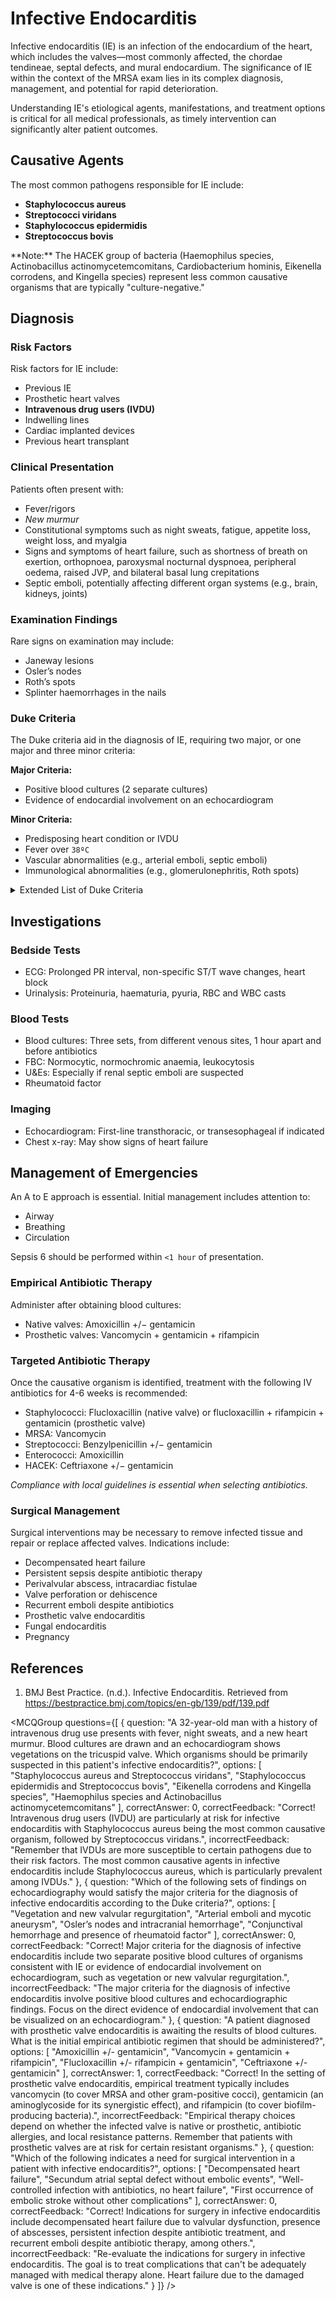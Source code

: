 
# Infective Endocarditis

Infective endocarditis (IE) is an infection of the endocardium of the heart, which includes the valves—most commonly affected, the chordae tendineae, septal defects, and mural endocardium. The significance of IE within the context of the MRSA exam lies in its complex diagnosis, management, and potential for rapid deterioration.

Understanding IE's etiological agents, manifestations, and treatment options is critical for all medical professionals, as timely intervention can significantly alter patient outcomes.

## Causative Agents

The most common pathogens responsible for IE include:

- **Staphylococcus aureus**
- **Streptococci viridans**
- **Staphylococcus epidermidis**
- **Streptococcus bovis**

<Callout emoji="🧫">
**Note:** The HACEK group of bacteria (Haemophilus species, Actinobacillus actinomycetemcomitans, Cardiobacterium hominis, Eikenella corrodens, and Kingella species) represent less common causative organisms that are typically "culture-negative."
</Callout>

## Diagnosis

### Risk Factors

Risk factors for IE include:

- Previous IE
- Prosthetic heart valves
- **Intravenous drug users (IVDU)**
- Indwelling lines
- Cardiac implanted devices
- Previous heart transplant

### Clinical Presentation

Patients often present with:

- Fever/rigors
- *New murmur*
- Constitutional symptoms such as night sweats, fatigue, appetite loss, weight loss, and myalgia
- Signs and symptoms of heart failure, such as shortness of breath on exertion, orthopnoea, paroxysmal nocturnal dyspnoea, peripheral oedema, raised JVP, and bilateral basal lung crepitations
- Septic emboli, potentially affecting different organ systems (e.g., brain, kidneys, joints)

### Examination Findings

Rare signs on examination may include:

- Janeway lesions
- Osler’s nodes
- Roth’s spots
- Splinter haemorrhages in the nails

### Duke Criteria

The Duke criteria aid in the diagnosis of IE, requiring two major, or one major and three minor criteria:

**Major Criteria:**

- Positive blood cultures (2 separate cultures)
- Evidence of endocardial involvement on an echocardiogram

**Minor Criteria:**

- Predisposing heart condition or IVDU
- Fever over `38ºC`
- Vascular abnormalities (e.g., arterial emboli, septic emboli)
- Immunological abnormalities (e.g., glomerulonephritis, Roth spots)

<details>
<summary>Extended List of Duke Criteria</summary>

**Vascular Abnormalities Include:**

- Arterial emboli
- Septic emboli
- Pulmonary infarcts
- Mycotic aneurysm
- Intracranial haemorrhage
- Conjunctival haemorrhage
- Janeway lesions

**Immunological Abnormalities Include:**

- Glomerulonephritis
- Osler’s nodes
- Roth spots
- Presence of rheumatoid factor

**Microbiological Evidence:**

- Positive blood cultures that do not meet the major criteria
- Findings on echocardiography consistent with IE that do not meet the major criteria

</details>

## Investigations

### Bedside Tests

- ECG: Prolonged PR interval, non-specific ST/T wave changes, heart block
- Urinalysis: Proteinuria, haematuria, pyuria, RBC and WBC casts

### Blood Tests

- Blood cultures: Three sets, from different venous sites, 1 hour apart and before antibiotics
- FBC: Normocytic, normochromic anaemia, leukocytosis
- U&Es: Especially if renal septic emboli are suspected
- Rheumatoid factor

### Imaging

- Echocardiogram: First-line transthoracic, or transesophageal if indicated
- Chest x-ray: May show signs of heart failure

## Management of Emergencies

An A to E approach is essential. Initial management includes attention to:

- Airway
- Breathing
- Circulation

Sepsis 6 should be performed within `<1 hour` of presentation.

### Empirical Antibiotic Therapy

Administer after obtaining blood cultures:

- Native valves: Amoxicillin +/− gentamicin
- Prosthetic valves: Vancomycin + gentamicin + rifampicin

### Targeted Antibiotic Therapy

Once the causative organism is identified, treatment with the following IV antibiotics for 4-6 weeks is recommended:

- Staphylococci: Flucloxacillin (native valve) or flucloxacillin + rifampicin + gentamicin (prosthetic valve)
- MRSA: Vancomycin
- Streptococci: Benzylpenicillin +/− gentamicin
- Enterococci: Amoxicillin
- HACEK: Ceftriaxone +/− gentamicin

_Compliance with local guidelines is essential when selecting antibiotics._

### Surgical Management

Surgical interventions may be necessary to remove infected tissue and repair or replace affected valves. Indications include:

- Decompensated heart failure
- Persistent sepsis despite antibiotic therapy
- Perivalvular abscess, intracardiac fistulae
- Valve perforation or dehiscence
- Recurrent emboli despite antibiotics
- Prosthetic valve endocarditis
- Fungal endocarditis
- Pregnancy

## References

1. BMJ Best Practice. (n.d.). Infective Endocarditis. Retrieved from https://bestpractice.bmj.com/topics/en-gb/139/pdf/139.pdf


<MCQGroup questions={[
  {
    question: "A 32-year-old man with a history of intravenous drug use presents with fever, night sweats, and a new heart murmur. Blood cultures are drawn and an echocardiogram shows vegetations on the tricuspid valve. Which organisms should be primarily suspected in this patient's infective endocarditis?",
    options: [
      "Staphylococcus aureus and Streptococcus viridans",
      "Staphylococcus epidermidis and Streptococcus bovis",
      "Eikenella corrodens and Kingella species",
      "Haemophilus species and Actinobacillus actinomycetemcomitans"
    ],
    correctAnswer: 0,
    correctFeedback: "Correct! Intravenous drug users (IVDU) are particularly at risk for infective endocarditis with Staphylococcus aureus being the most common causative organism, followed by Streptococcus viridans.",
    incorrectFeedback: "Remember that IVDUs are more susceptible to certain pathogens due to their risk factors. The most common causative agents in infective endocarditis include Staphylococcus aureus, which is particularly prevalent among IVDUs."
  },
  {
    question: "Which of the following sets of findings on echocardiography would satisfy the major criteria for the diagnosis of infective endocarditis according to the Duke criteria?",
    options: [
      "Vegetation and new valvular regurgitation",
      "Arterial emboli and mycotic aneurysm",
      "Osler’s nodes and intracranial hemorrhage",
      "Conjunctival hemorrhage and presence of rheumatoid factor"
    ],
    correctAnswer: 0,
    correctFeedback: "Correct! Major criteria for the diagnosis of infective endocarditis include two separate positive blood cultures of organisms consistent with IE or evidence of endocardial involvement on echocardiogram, such as vegetation or new valvular regurgitation.",
    incorrectFeedback: "The major criteria for the diagnosis of infective endocarditis involve positive blood cultures and echocardiographic findings. Focus on the direct evidence of endocardial involvement that can be visualized on an echocardiogram."
  },
  {
    question: "A patient diagnosed with prosthetic valve endocarditis is awaiting the results of blood cultures. What is the initial empirical antibiotic regimen that should be administered?",
    options: [
      "Amoxicillin +/- gentamicin",
      "Vancomycin + gentamicin + rifampicin",
      "Flucloxacillin +/- rifampicin + gentamicin",
      "Ceftriaxone +/- gentamicin"
    ],
    correctAnswer: 1,
    correctFeedback: "Correct! In the setting of prosthetic valve endocarditis, empirical treatment typically includes vancomycin (to cover MRSA and other gram-positive cocci), gentamicin (an aminoglycoside for its synergistic effect), and rifampicin (to cover biofilm-producing bacteria).",
    incorrectFeedback: "Empirical therapy choices depend on whether the infected valve is native or prosthetic, antibiotic allergies, and local resistance patterns. Remember that patients with prosthetic valves are at risk for certain resistant organisms."
  },
  {
    question: "Which of the following indicates a need for surgical intervention in a patient with infective endocarditis?",
    options: [
      "Decompensated heart failure",
      "Secundum atrial septal defect without embolic events",
      "Well-controlled infection with antibiotics, no heart failure",
      "First occurrence of embolic stroke without other complications"
    ],
    correctAnswer: 0,
    correctFeedback: "Correct! Indications for surgery in infective endocarditis include decompensated heart failure due to valvular dysfunction, presence of abscesses, persistent infection despite antibiotic treatment, and recurrent emboli despite antibiotic therapy, among others.",
    incorrectFeedback: "Re-evaluate the indications for surgery in infective endocarditis. The goal is to treat complications that can't be adequately managed with medical therapy alone. Heart failure due to the damaged valve is one of these indications."
  }
]} />